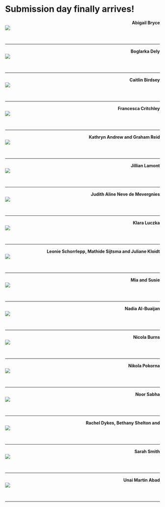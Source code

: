 # Submission day finally arrives! {-}


<div>
<span style = "float: right;">**Abigail Bryce**</span>
<br>
<img src="images/Abigail_Bryce.jpeg"> 
</div>


<div>
<br>
</div>

---

<div>
<span style = "float: right;">**Boglarka Dely**</span>
<br>
<img src="images/Boglarka_dissertation.jpg"> 
</div>


<div>
<br>
</div>

---

<div>
<span style = "float: right;">**Caitlin Birdsey**</span>
<br>
<img src="images/Caitlin_cloisters.jpg"> 
</div>


<div>
<br>
</div>

---

<div>
<span style = "float: right;">**Francesca Critchley**</span>
<br>
<img src="images/Francesca2.jpeg"> 
</div>


<div>
<br>
</div>

---

<div>
<span style = "float: right;">**Kathryn Andrew and Graham Reid**</span>
<br>
<img src="images/Graham_Reid_Kathryn_Andrew_Picture_Dissertations.jpg"> 
</div>


<div>
<br>
</div>

---

<div>
<span style = "float: right;">**Jillian Lamont**</span>
<br>
<img src="images/Jillian_Lamont.jpeg"> 
</div>


<div>
<br>
</div>

---

<div>
<span style = "float: right;">**Judith Aline Neve de Mevergnies**</span>
<br>
<img src="images/Judith.jpg"> 
</div>


<div>
<br>
</div>

---

<div>
<span style = "float: right;">**Klara Luczka**</span>
<br>
<img src="images/Klara_diss.jpg"> 
</div>


<div>
<br>
</div>

---

<div>
<span style = "float: right;">**Leonie Schorrlepp, Mathide Sijtsma and Juliane Kloidt**</span>
<br>
<img src="images/Leonie_Mathilde_Juliane.jpeg"> 
</div>


<div>
<br>
</div>

---


<div>
<span style = "float: right;">**Mia and Susie**</span>
<br>
<img src="images/Mia_diss_2.jpeg"> 
</div>


<div>
<br>
</div>

---

<div>
<span style = "float: right;">**Nadia Al-Buaijan**</span>
<br>
<img src="images/Nadia_diss_1.jpeg"> 
</div>


<div>
<br>
</div>

---

<div>
<span style = "float: right;">**Nicola Burns**</span>
<br>
<img src="images/Nicola_ dissertation.jpg"> 
</div>


<div>
<br>
</div>

---


<div>
<span style = "float: right;">**Nikola Pokorna**</span>
<br>
<img src="images/Nikola_diss.JPG"> 
</div>


<div>
<br>
</div>

---


<div>
<span style = "float: right;">**Noor Sabha**</span>
<br>
<img src="images/Noor1.jpg"> 
</div>


<div>
<br>
</div>

---


<div>
<span style = "float: right;">**Rachel Dykes, Bethany Shelton and **</span>
<br>
<img src="images/Rachel1.jpg"> 
</div>


<div>
<br>
</div>

---


<div>
<span style = "float: right;">**Sarah Smith**</span>
<br>
<img src="images/Sarah_diss.jpeg"> 
</div>


<div>
<br>
</div>

---


<div>
<span style = "float: right;">**Unai Martin Abad**</span>
<br>
<img src="images/UnaiMartinAbad.JPEG"> 
</div>


<div>
<br>
</div>

---
